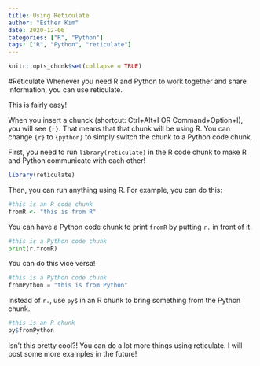 ```yaml
---
title: Using Reticulate
author: "Esther Kim"
date: 2020-12-06
categories: ["R", "Python"]
tags: ["R", "Python", "reticulate"]
---
```


```r
knitr::opts_chunk$set(collapse = TRUE)
```

#Reticulate
Whenever you need R and Python to work together and share information, you can use reticulate. 

This is fairly easy!

When you insert a chunck (shortcut: Ctrl+Alt+I OR Command+Option+I), you will see `{r}`. That means that that chunk will be using R. You can change `{r}` to `{python}` to simply switch the chunk to a Python code chunk. 

First, you need to run `library(reticulate)` in the R code chunk to make R and Python communicate with each other!

```r
library(reticulate)
```

Then, you can run anything using R. For example, you can do this:

```r
#this is an R code chunk
fromR <- "this is from R"
```

You can have a Python code chunk to print `fromR` by putting `r.` in front of it. 
```python
#this is a Python code chunk
print(r.fromR)
```

You can do this vice versa!
```python
#this is a Python code chunk
fromPython = "this is from Python"
```

Instead of `r.`, use `py$` in an R chunk to bring something from the Python chunk. 
```r
#this is an R chunk
py$fromPython
```

Isn't this pretty cool?! You can do a lot more things using reticulate. I will post some more examples in the future!

